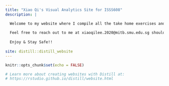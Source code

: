 ```yaml
---
title: "Xiao Qi's Visual Analytics Site for ISSS608"
description: |

  Welcome to my website where I compile all the take home exercises and dataviz makeover assignments for ISSS608 Visual Analytics and   Applications under SMU MITB program, by Prof Kam Tin Seong.
  
  Feel free to reach out to me at xiaoqilee.2020@mitb.smu.edu.sg should you have any feedback or need any clarification.
  
  Enjoy & Stay Safe!!
  
site: distill::distill_website
---
```





```r
knitr::opts_chunk$set(echo = FALSE)

# Learn more about creating websites with Distill at:
# https://rstudio.github.io/distill/website.html

```

